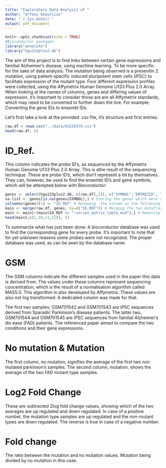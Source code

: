 ```yaml
---
title: "Exploratory Data Analysis of "
author: "Orfeas Gkourlias"
date: "`r Sys.Date()`"
output: pdf_document
---
```


```r
knitr::opts_chunk$set(echo = TRUE)
#Bioconductor packages
library("annotate")
library("hgu133plus2.db")
```

\newpage

\section{Introduction}
The aim of this project is to find links between certain gene expressions and familial Alzheimer's disease, using machine learning. To be more specific for the sake of data analysis: The mutation being observed is a presenilin 2 mutation, using patient-specific induced pluripotent stem cells (iPSC) to facilitate expression of the mutant type. Four different expression profiles were collected, using the Affymetrix Human Genome U133 Plus 2.0 Array. When looking at the names of columns, genes and differing values of expression, it's important to consider those are are all Affymetrix standards, which may need to be converted to further down the line. For example: Converting the gene IDs to ensembl IDs.
\newpage   

\section{Initial Data & Variables}
Let's first take a look at the provided .csv file, it's structure and first entries.

```r
raw.df = read.csv("../data/GSE28379.csv")
head(raw.df, 5)
```
# ID_Ref.
This column indicates the probe ID's, as sequenced by the  Affymetrix Human Genome U133 Plus 2.0 Array. This is athe result of the sequencing technique. These are probe ID's, which don't represent a lot by themselves. They can, however, be used to find the ensembl ID's and gene symbols, which will be attempted below with Bioconductor:

```r
genes <- select(hgu133plus2.db, c(raw.df[,1]), c("SYMBOL","ENTREZID", "GENENAME"))
na.list <- genes[is.na(genes$SYMBOL),] # Storing the genes which were not detected for whatever reason.
colnames(genes)[1] <- "ID_REF" # Renaming  the column so the following merge works.
main <- merge(raw.df, genes, by=c("ID_REF")) # Merging the two dataframes together into a new one.
main <- main[!(main$ID_REF == "!series_matrix_table_end"),] # Removing an indicator row.
head(main[,c(1,10,11,12)], 5)
```
To summarize what has just been done: A bioconductor database was used to
find the corresponding gene for every probe. It's important to note that for yet unknown reasons
some probes were not recognized. The proper database was used, as can be seen by the database name.

# GSM
The GSM columns indicate the different samples used in the paper this data is derived from.
The values under these columns represent sequencing concentration, which is the result of a normalisation algorithm called MAS5.0. This algorithm is also developed by Affymetrix. These values are also not log transformed. A dedicated column was made for that.

The first two samples, GSM701542 and GSM701543 are iPSC sequences derived from Sparadic Parkinson's disease patients. The latter two, 
GSM701544 and GSM701545 are iPSC sequences from familial Alzheimer's dis    ease (FAD) patients. The referenced paper aimed to compare
the two conditions and their gene expressions.

# No mutation & Mutation
The first column, no mutation, signifies the average of the first two non mutated parkinson's samples.
The second column, mutation, shows the average of the two FAD mutant type samples.

# Log2 Fold Change
These are subtracted 2log fold change values, showing which of the two averages are up regulated and down regulated.
In case of a positive number, the mutation type samples are up regulated and the non-mutant types are down regulated.
The reverse is true in case of a negative number.

# Fold change
The ratio between the mutation and no mutation values. Mutation being divided by no mutation in this case.
\newpage    